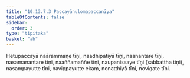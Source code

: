 ```yaml
---
title: "10.13.7.3 Paccayānulomapaccanīya"
tableOfContents: false
sidebar:
  order: 3
type: "tipitaka"
basket: "ab"
---
```



<DynamicBreadcrumb />

<Division number="414">

<Paragraph number="3371">
Hetupaccayā naārammaṇe tīṇi, naadhipatiyā tīṇi, naanantare tīṇi, nasamanantare tīṇi, naaññamaññe tīṇi, naupanissaye tīṇi (sabbattha tīṇi), nasampayutte tīṇi, navippayutte ekaṃ, nonatthiyā tīṇi, novigate tīṇi.
</Paragraph>
</Division>